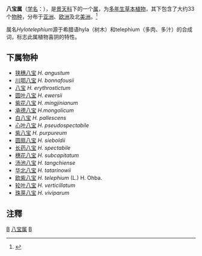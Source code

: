 {{Automatic Taxobox
| taxon = Hylotelephium
| authority = H. Ohba, 1977
| image = Sedum sieboldii (4).JPG
| image_caption = [[圆扇八宝|圆扇八宝]] ''Hylotelephium sieboldii''
| subdivision_ranks = [[种|种]]
| subdivision = 参见正文
| type_species = Hylotelephium telephium
| type_species_authority = ([[L.|L.]]) [[H.Ohba|H.Ohba]]
| synonyms = * Sedum subg. Telephium ([[Gray|Gray]]) R.T.Clausen, Sedum N. Amer. 70. 1975.
}}

'''八宝属'''（[[学名|学名]]：{{lang|la|''Hylotelephium''}}），是[[景天科|景天科]]下的一个[[属|属]]，为[[多年生草本植物|多年生草本植物]]，其下包含了大约33个[[物种|物种]]，分布于[[亚洲|亚洲]]、[[欧洲|欧洲]]及北[[美洲|美洲]]。<ref>{{Cite web |url=http://www.efloras.org/florataxon.aspx?flora_id=2&taxon_id=200077 |title=存档副本 |accessdate=2015-02-20 |archive-date=2014-11-12 |archive-url=https://web.archive.org/web/20141112171432/http://www.efloras.org/florataxon.aspx?flora_id=2&taxon_id=200077 |dead-url=no }}</ref>

属名''Hylotelephium''源于希腊语hyla（树木）和telephium（多肉、多汁）的合成词，标志此属植物喜阴的特性。

==下属物种==

*[[狭穗八宝|狭穗八宝]] ''H. angustum''
*[[川鄂八宝|川鄂八宝]] ''H. bonnafousii''
*[[八宝|八宝]] ''H. erythrostictum''
*[[圆叶八宝|圆叶八宝]] ''H. ewersii''
*[[紫花八宝|紫花八宝]] ''H. mingjinianum''
*[[承德八宝|承德八宝]] ''H.mongolicum''
*[[白八宝|白八宝]] ''H. pallescens''
*[[心叶八宝|心叶八宝]] ''H. pseudospectabile''
*[[紫八宝|紫八宝]] ''H. purpureum''
*[[圆扇八宝|圆扇八宝]] ''H. sieboldii''
*[[长药八宝|长药八宝]] ''H. spectabile''
*[[穗花八宝|穗花八宝]] ''H. subcapitatum''
*[[汤池八宝|汤池八宝]] ''H. tangchiense''
*[[华北八宝|华北八宝]] ''H. tatarinowii''
* [[欧紫八宝|欧紫八宝]] ''H. telephium'' (L.) H. Ohba.
*[[轮叶八宝|轮叶八宝]] ''H. verticillatum''
*[[珠芽八宝|珠芽八宝]] ''H. viviparum''

==注釋==
{{reflist}}

{{taxonbar}}
[[Category:景天科|B]]
[[Category:八宝属|]]
[[Category:_1977年描述的分类群|B]]